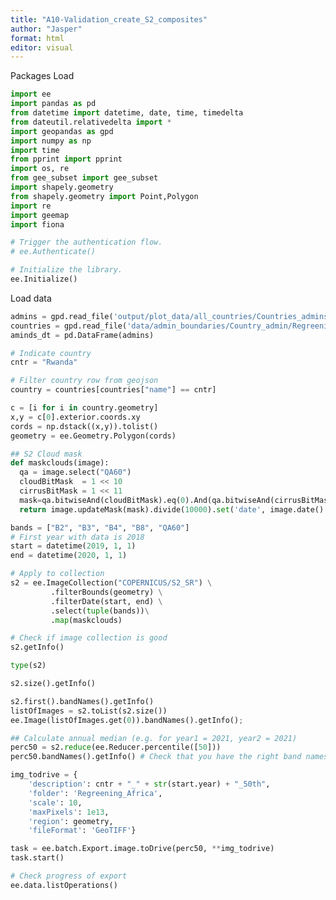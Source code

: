 ```yaml
---
title: "A10-Validation_create_S2_composites"
author: "Jasper"
format: html
editor: visual
---
```


Packages
Load
```python
import ee
import pandas as pd
from datetime import datetime, date, time, timedelta
from dateutil.relativedelta import *
import geopandas as gpd
import numpy as np
import time
from pprint import pprint
import os, re
from gee_subset import gee_subset
import shapely.geometry
from shapely.geometry import Point,Polygon
import re
import geemap
import fiona
```

```python
# Trigger the authentication flow.
# ee.Authenticate()

# Initialize the library.
ee.Initialize()
```

Load data
```python
admins = gpd.read_file('output/plot_data/all_countries/Countries_admins.GeoJSON')
countries = gpd.read_file('data/admin_boundaries/Country_admin/Regreening_countries.GeoJSON')
aminds_dt = pd.DataFrame(admins)

```

```python
# Indicate country
cntr = "Rwanda"
```

```python
# Filter country row from geojson
country = countries[countries["name"] == cntr]

c = [i for i in country.geometry]
x,y = c[0].exterior.coords.xy
cords = np.dstack((x,y)).tolist()
geometry = ee.Geometry.Polygon(cords)

```

```python
## S2 Cloud mask
def maskclouds(image): 
  qa = image.select("QA60")
  cloudBitMask  = 1 << 10
  cirrusBitMask = 1 << 11
  mask=qa.bitwiseAnd(cloudBitMask).eq(0).And(qa.bitwiseAnd(cirrusBitMask).eq(0))
  return image.updateMask(mask).divide(10000).set('date', image.date().format());
```

```python
bands = ["B2", "B3", "B4", "B8", "QA60"]
# First year with data is 2018
start = datetime(2019, 1, 1)
end = datetime(2020, 1, 1)

# Apply to collection
s2 = ee.ImageCollection("COPERNICUS/S2_SR") \
         .filterBounds(geometry) \
         .filterDate(start, end) \
         .select(tuple(bands))\
         .map(maskclouds)
```     
      
```python
# Check if image collection is good
s2.getInfo()

type(s2)

s2.size().getInfo()

s2.first().bandNames().getInfo()
listOfImages = s2.toList(s2.size())
ee.Image(listOfImages.get(0)).bandNames().getInfo();

```

```python
## Calculate annual median (e.g. for year1 = 2021, year2 = 2021)
perc50 = s2.reduce(ee.Reducer.percentile([50]))
perc50.bandNames().getInfo() # Check that you have the right band names (“SR_B1_p50”, etc.)

```

```python
img_todrive = {
    'description': cntr + "_" + str(start.year) + "_50th",
    'folder': 'Regreening_Africa',
    'scale': 10,
    'maxPixels': 1e13,
    'region': geometry,
    'fileFormat': 'GeoTIFF'}

task = ee.batch.Export.image.toDrive(perc50, **img_todrive)
task.start()
```

```python
# Check progress of export
ee.data.listOperations()
```







